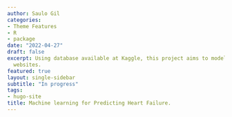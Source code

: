 ```yaml
---
author: Saulo Gil
categories:
- Theme Features
- R
- package
date: "2022-04-27"
draft: false
excerpt: Using database available at Kaggle, this project aims to model machine learning algoritms to predict heart failure
  websites.
featured: true
layout: single-sidebar
subtitle: "In progress"
tags:
- hugo-site
title: Machine learning for Predicting Heart Failure.
---
```


